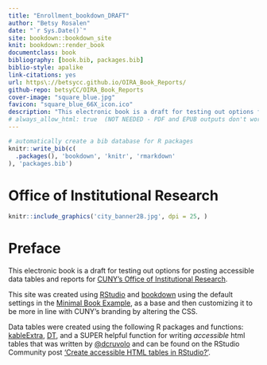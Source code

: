 ```yaml
--- 
title: "Enrollment_bookdown_DRAFT"
author: "Betsy Rosalen"
date: "`r Sys.Date()`"
site: bookdown::bookdown_site
knit: bookdown::render_book
documentclass: book
bibliography: [book.bib, packages.bib]
biblio-style: apalike
link-citations: yes
url: https\://betsycc.github.io/OIRA_Book_Reports/
github-repo: betsyCC/OIRA_Book_Reports
cover-image: "square_blue.jpg"
favicon: "square_blue_66X_icon.ico"
description: "This electronic book is a draft for testing out options for posting accessible data tables and reports for CUNY's Office of Institutional Research.  This site was created using RStudio and bookdown using the default settings in the [Minimal Book Example](https://github.com/rstudio/bookdown-demo), as a base and then customizing it to be more in line with CUNY's branding by altering the CSS."
# always_allow_html: true  (NOT NEEDED - PDF and EPUB outputs don't work with table options)
---
```


```r
# automatically create a bib database for R packages
knitr::write_bib(c(
  .packages(), 'bookdown', 'knitr', 'rmarkdown'
), 'packages.bib')
```

# Office of Institutional Research {-}

```r
knitr::include_graphics('city_banner2B.jpg', dpi = 25, )
```

# Preface {-}
 
This electronic book is a draft for testing out options for posting accessible data tables and reports for [CUNY's Office of Institutional Research](https://www.cuny.edu/about/administration/offices/oira/institutional/).  

This site was created using [RStudio](https://rstudio.com/) and [bookdown](https://bookdown.org/) using the default settings in the [Minimal Book Example](https://github.com/rstudio/bookdown-demo), as a base and then customizing it to be more in line with CUNY's branding by altering the CSS.  

Data tables were created using the following R packages and functions: [kableExtra](https://haozhu233.github.io/kableExtra/awesome_table_in_html.html), [DT](https://rstudio.github.io/DT/), and a SUPER helpful function for writing *accessible* html tables that was written by [\@dcruvolo](https://community.rstudio.com/u/dcruvolo) and can be found on the RStudio Community post ['Create accessible HTML tables in RStudio?'](https://community.rstudio.com/t/re-create-accessible-html-tables-in-rstudio/47173).
